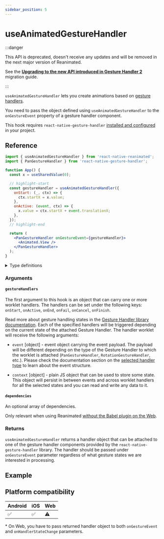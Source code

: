 ```yaml
---
sidebar_position: 5
---
```


# useAnimatedGestureHandler

:::danger

This API is deprecated, doesn't receive any updates and will be removed in the next major version of Reanimated.

See the [**Upgrading to the new API introduced in Gesture Handler 2**](https://docs.swmansion.com/react-native-gesture-handler/docs/guides/upgrading-to-2#upgrading-to-the-new-api) migration guide.

:::

`useAnimatedGestureHandler` lets you create animations based on [gesture handlers](https://docs.swmansion.com/react-native-gesture-handler/docs/category/gesture-handlers-legacy).

You need to pass the object defined using `useAnimatedGestureHandler` to the `onGestureEvent` property of a gesture handler component.

This hook requires `react-native-gesture-handler` [installed and configured](https://docs.swmansion.com/react-native-gesture-handler/docs/#installation) in your project.

## Reference

```jsx
import { useAnimatedGestureHandler } from 'react-native-reanimated';
import { PanGestureHandler } from 'react-native-gesture-handler';

function App() {
  const x = useSharedValue(0);

  // highlight-start
  const gestureHandler = useAnimatedGestureHandler({
    onStart: (_, ctx) => {
      ctx.startX = x.value;
    },
    onActive: (event, ctx) => {
      x.value = ctx.startX + event.translationX;
    },
  });
  // highlight-end

  return (
    <PanGestureHandler onGestureEvent={gestureHandler}>
      <Animated.View />
    </PanGestureHandler>
  );
}
```

<details>
<summary>Type definitions</summary>

```typescript
interface GestureHandlers<
  Event extends NativeEventWrapper<PropsUsedInUseAnimatedGestureHandler>,
  Context extends Record<string, unknown>
> {
  [key: string]: GestureHandler<Event, Context> | undefined;
  onStart?: GestureHandler<Event, Context>;
  onActive?: GestureHandler<Event, Context>;
  onEnd?: GestureHandler<Event, Context>;
  onFail?: GestureHandler<Event, Context>;
  onCancel?: GestureHandler<Event, Context>;
  onFinish?: GestureHandler<Event, Context>;
}

// highlight-start
function useAnimatedGestureHandler<
  Event extends NativeEventWrapper<PropsUsedInUseAnimatedGestureHandler> = DefaultEvent,
  Context extends Record<string, unknown> = Record<string, unknown>
>(handlers: GestureHandlers<Event, Context>, dependencies?: DependencyList);
// highlight-end
```

</details>

### Arguments

#### `gestureHandlers`

The first argument to this hook is an object that can carry one or more worklet handlers.
The handlers can be set under the following keys: `onStart`, `onActive`, `onEnd`, `onFail`, `onCancel`, `onFinish`.

Read more about gesture handling states in the [Gesture Handler library documentation](https://docs.swmansion.com/react-native-gesture-handler/docs/under-the-hood/state).
Each of the specified handlers will be triggered depending on the current state of the attached Gesture Handler.
The handler worklet will receive the following arguments:

- `event` [object] - event object carrying the event payload.
  The payload will be different depending on the type of the Gesture Handler to which the worklet is attached (`PanGestureHandler`, `RotationGestureHandler`, etc.).
  Please check the documentation section on the [selected handler type](https://docs.swmansion.com/react-native-gesture-handler/docs/) to learn about the event structure.

- `context` [object] - plain JS object that can be used to store some state.
  This object will persist in between events and across worklet handlers for all the selected states and you can read and write any data to it.

#### `dependencies` <Optional/>

An optional array of dependencies.

Only relevant when using Reanimated [without the Babel plugin on the Web](https://docs.swmansion.com/react-native-reanimated/docs/guides/web-support#web-without-the-babel-plugin).

### Returns

`useAnimatedGestureHandler` returns a handler object that can be attached to one of the gesture handler components provided by the `react-native-gesture-handler` library.
The handler should be passed under `onGestureEvent` parameter regardless of what gesture states we are interested in processing.

## Example


<InteractiveExample
  src={AnimatedGestureHandlerSrc}
  component={AnimatedGestureHandler}
  label="Grab and drag the circle"
/>

## Platform compatibility

<div className="platform-compatibility">

| Android | iOS | Web |
| ------- | --- | --- |
| ✅      | ✅  | ⚠️  |

</div>

\* On Web, you have to pass returned handler object to both `onGestureEvent` and `onHandlerStateChange` parameters.
